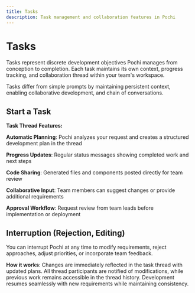 ```yaml
---
title: Tasks
description: Task management and collaboration features in Pochi
---
```


# **Tasks**

Tasks represent discrete development objectives Pochi manages from conception to completion. Each task maintains its own context, progress tracking, and collaboration thread within your team's workspace.

Tasks differ from simple prompts by maintaining persistent context, enabling collaborative development, and chain of conversations.

## **Start a Task**

**Task Thread Features:**

**Automatic Planning**: Pochi analyzes your request and creates a structured development plan in the thread

**Progress Updates**: Regular status messages showing completed work and next steps

**Code Sharing**: Generated files and components posted directly for team review

**Collaborative Input**: Team members can suggest changes or provide additional requirements

**Approval Workflow**: Request review from team leads before implementation or deployment

## **Interruption (Rejection, Editing)**

You can interrupt Pochi at any time to modify requirements, reject approaches, adjust priorities, or incorporate team feedback.

**How it works**: Changes are immediately reflected in the task thread with updated plans. All thread participants are notified of modifications, while previous work remains accessible in the thread history. Development resumes seamlessly with new requirements while maintaining consistency.
